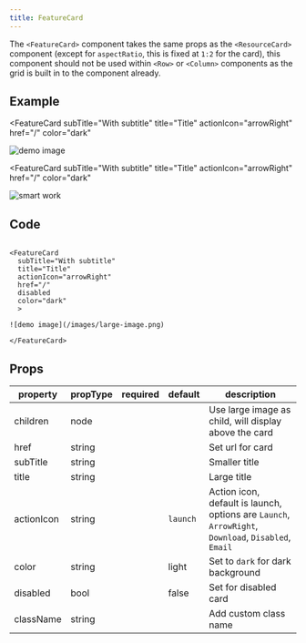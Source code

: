 ```yaml
---
title: FeatureCard
---
```



<PageDescription>

The `<FeatureCard>` component takes the same props as the `<ResourceCard>` component (except for `aspectRatio`, this is fixed at `1:2` for the card), this component should not be used within `<Row>` or `<Column>` components as the grid is built in to the component already.

</PageDescription>

## Example

<FeatureCard
  subTitle="With subtitle"
  title="Title"
  actionIcon="arrowRight"
  href="/"
  color="dark"
  >

![demo image](/images/large-image.png)

</FeatureCard>

<FeatureCard
  subTitle="With subtitle"
  title="Title"
  actionIcon="arrowRight"
  href="/"
  color="dark"
  >

![smart work](/images/smart-work.png)

</FeatureCard>

## Code

```

<FeatureCard
  subTitle="With subtitle"
  title="Title"
  actionIcon="arrowRight"
  href="/"
  disabled
  color="dark"
  >

![demo image](/images/large-image.png)

</FeatureCard>

```

## Props

| property   | propType | required | default  | description                                                                                         |
| ---------- | -------- | -------- | -------- | --------------------------------------------------------------------------------------------------- |
| children   | node     |          |          | Use large image as child, will display above the card                                               |
| href       | string   |          |          | Set url for card                                                                                    |
| subTitle   | string   |          |          | Smaller title                                                                                       |
| title      | string   |          |          | Large title                                                                                         |
| actionIcon | string   |          | `launch` | Action icon, default is launch, options are `Launch`, `ArrowRight`, `Download`, `Disabled`, `Email` |
| color      | string   |          | light    | Set to `dark` for dark background                                                                   |
| disabled   | bool     |          | false    | Set for disabled card                                                                               |
| className  | string   |          |          | Add custom class name                                                                               |

